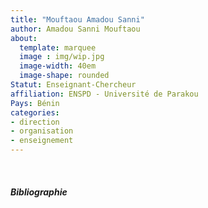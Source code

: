 ```yaml
---
title: "Mouftaou Amadou Sanni"
author: Amadou Sanni Mouftaou
about:
  template: marquee
  image : img/wip.jpg
  image-width: 40em
  image-shape: rounded
Statut: Enseignant-Chercheur
affiliation: ENSPD - Université de Parakou
Pays: Bénin
categories: 
- direction
- organisation
- enseignement
---
```


</br>

##### Bibliographie

::: {#refs}
:::
